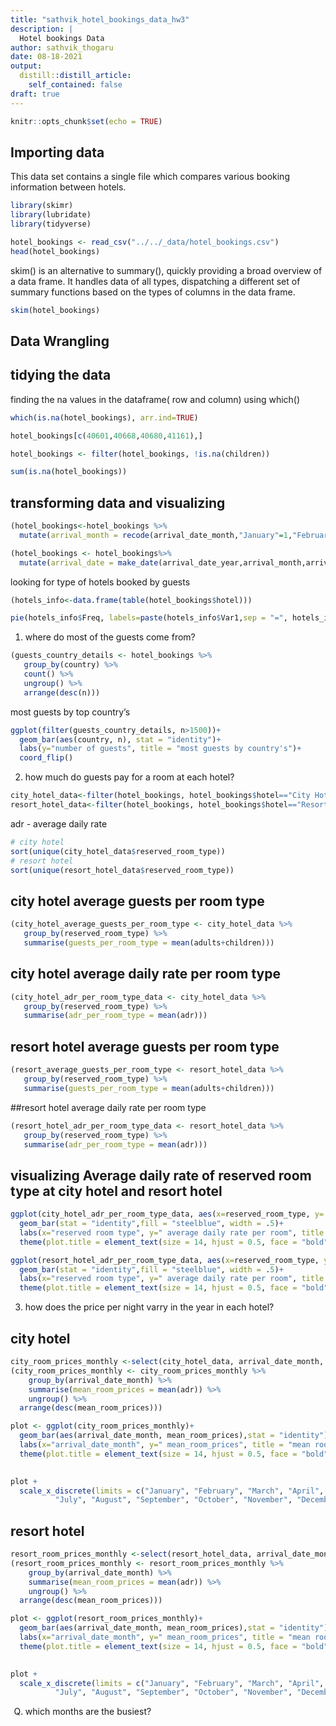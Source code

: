 ```yaml
---
title: "sathvik_hotel_bookings_data_hw3"
description: |
  Hotel bookings Data
author: sathvik_thogaru
date: 08-18-2021
output:
  distill::distill_article:
    self_contained: false
draft: true
---
```




```r
knitr::opts_chunk$set(echo = TRUE)
```

## Importing data
This data set contains a single file which compares various booking information between hotels.

```r
library(skimr)
library(lubridate)
library(tidyverse)
```

```r
hotel_bookings <- read_csv("../../_data/hotel_bookings.csv")
head(hotel_bookings)
```


skim() is an alternative to summary(), quickly providing a broad overview of a data frame. It handles data of all types, dispatching a different set of summary functions based on the types of columns in the data frame.

```r
skim(hotel_bookings)
```

## Data Wrangling
## tidying the data
finding the na values in the dataframe( row and column) using which() 

```r
which(is.na(hotel_bookings), arr.ind=TRUE)
```

```r
hotel_bookings[c(40601,40668,40680,41161),]
```

```r
hotel_bookings <- filter(hotel_bookings, !is.na(children)) 
```

```r
sum(is.na(hotel_bookings))
```

## transforming data and visualizing

```r
(hotel_bookings<-hotel_bookings %>% 
  mutate(arrival_month = recode(arrival_date_month,"January"=1,"February"=2,"March"=3,"April"=4,"May"=5,"June"=6,"July"=7,"August"=8,"September"=9,"October"=10,"November"=11,"December"=12)))
```


```r
(hotel_bookings <- hotel_bookings%>%
  mutate(arrival_date = make_date(arrival_date_year,arrival_month,arrival_date_day_of_month)))
```

looking for type of hotels booked by guests

```r
(hotels_info<-data.frame(table(hotel_bookings$hotel)))
```

```r
pie(hotels_info$Freq, labels=paste(hotels_info$Var1,sep = "=", hotels_info$Freq), main = "type of hotels booked by guests")
```


1. where do most of the guests come from?

```r
(guests_country_details <- hotel_bookings %>% 
   group_by(country) %>% 
   count() %>% 
   ungroup() %>% 
   arrange(desc(n)))
```

most guests by top country's

```r
ggplot(filter(guests_country_details, n>1500))+
  geom_bar(aes(country, n), stat = "identity")+
  labs(y="number of guests", title = "most guests by country's")+
  coord_flip()
```

2. how much do guests pay for a room at each hotel?

```r
city_hotel_data<-filter(hotel_bookings, hotel_bookings$hotel=="City Hotel")
resort_hotel_data<-filter(hotel_bookings, hotel_bookings$hotel=="Resort Hotel")
```

adr - average daily rate

```r
# city hotel
sort(unique(city_hotel_data$reserved_room_type))
# resort hotel
sort(unique(resort_hotel_data$reserved_room_type))
```

## city hotel average guests per room type 

```r
(city_hotel_average_guests_per_room_type <- city_hotel_data %>% 
   group_by(reserved_room_type) %>% 
   summarise(guests_per_room_type = mean(adults+children)))

```

## city hotel average daily rate per room type

```r
(city_hotel_adr_per_room_type_data <- city_hotel_data %>% 
   group_by(reserved_room_type) %>% 
   summarise(adr_per_room_type = mean(adr)))
```

## resort hotel average guests per room type 

```r
(resort_average_guests_per_room_type <- resort_hotel_data %>% 
   group_by(reserved_room_type) %>% 
   summarise(guests_per_room_type = mean(adults+children)))

```

##resort hotel average daily rate per room type

```r
(resort_hotel_adr_per_room_type_data <- resort_hotel_data %>% 
   group_by(reserved_room_type) %>% 
   summarise(adr_per_room_type = mean(adr)))
```

## visualizing Average daily rate of reserved room type at city hotel and resort hotel

```r
ggplot(city_hotel_adr_per_room_type_data, aes(x=reserved_room_type, y= adr_per_room_type))+
  geom_bar(stat = "identity",fill = "steelblue", width = .5)+
  labs(x="reserved room type", y=" average daily rate per room", title = "Average daily rate of reserved room type at city hotel")+
  theme(plot.title = element_text(size = 14, hjust = 0.5, face = "bold"))
```

```r
ggplot(resort_hotel_adr_per_room_type_data, aes(x=reserved_room_type, y= adr_per_room_type))+
  geom_bar(stat = "identity",fill = "steelblue", width = .5)+
  labs(x="reserved room type", y=" average daily rate per room", title = "Average daily rate of reserved room type at resort hotel")+
  theme(plot.title = element_text(size = 14, hjust = 0.5, face = "bold"))
```

 3. how does the price per night varry in the year in each hotel?

## city hotel

```r
city_room_prices_monthly <-select(city_hotel_data, arrival_date_month, adr)
(city_room_prices_monthly <- city_room_prices_monthly %>%
    group_by(arrival_date_month) %>%
    summarise(mean_room_prices = mean(adr)) %>% 
    ungroup() %>% 
  arrange(desc(mean_room_prices)))
```

```r
plot <- ggplot(city_room_prices_monthly)+
  geom_bar(aes(arrival_date_month, mean_room_prices),stat = "identity")+
  labs(x="arrival_date_month", y=" mean_room_prices", title = "mean room prices over the year at city hotel")+
  theme(plot.title = element_text(size = 14, hjust = 0.5, face = "bold"))
  

plot +
  scale_x_discrete(limits = c("January", "February", "March", "April", "May", "June", 
          "July", "August", "September", "October", "November", "December"))
```

## resort hotel

```r
resort_room_prices_monthly <-select(resort_hotel_data, arrival_date_month, adr)
(resort_room_prices_monthly <- resort_room_prices_monthly %>%
    group_by(arrival_date_month) %>%
    summarise(mean_room_prices = mean(adr)) %>% 
    ungroup() %>% 
  arrange(desc(mean_room_prices)))

```

```r
plot <- ggplot(resort_room_prices_monthly)+
  geom_bar(aes(arrival_date_month, mean_room_prices),stat = "identity")+
  labs(x="arrival_date_month", y=" mean_room_prices", title = "mean room prices over the year at resort hotel")+
  theme(plot.title = element_text(size = 14, hjust = 0.5, face = "bold"))
  

plot +
  scale_x_discrete(limits = c("January", "February", "March", "April", "May", "June", 
          "July", "August", "September", "October", "November", "December"))

```




Q) which months are the busiest?

```r

```





























